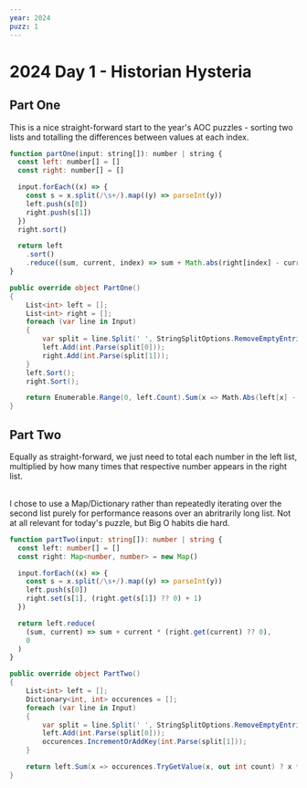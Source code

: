 ```yaml
---
year: 2024
puzz: 1
---
```


# 2024 Day 1 - Historian Hysteria

## Part One

This is a nice straight-forward start to the year's AOC puzzles - sorting two lists and totalling the differences between values at each index.

<CodeBox names="typescript|C#">

```js
function partOne(input: string[]): number | string {
  const left: number[] = []
  const right: number[] = []

  input.forEach((x) => {
    const s = x.split(/\s+/).map((y) => parseInt(y))
    left.push(s[0])
    right.push(s[1])
  })
  right.sort()

  return left
    .sort()
    .reduce((sum, current, index) => sum + Math.abs(right[index] - current), 0)
}
```

```csharp
public override object PartOne()
{
    List<int> left = [];
    List<int> right = [];
    foreach (var line in Input)
    {
        var split = line.Split(' ', StringSplitOptions.RemoveEmptyEntries);
        left.Add(int.Parse(split[0]));
        right.Add(int.Parse(split[1]));
    }
    left.Sort();
    right.Sort();

    return Enumerable.Range(0, left.Count).Sum(x => Math.Abs(left[x] - right[x]));
}
```

</CodeBox>

## Part Two

Equally as straight-forward, we just need to total each number in the left list, multiplied by how many times that respective number appears in the right list.

<br />I chose to use a Map/Dictionary rather than repeatedly iterating over the
second list purely for performance reasons over an abritrarily long list. Not at
all relevant for today's puzzle, but Big O habits die hard.

<CodeBox names="typescript|C#">

```ts
function partTwo(input: string[]): number | string {
  const left: number[] = []
  const right: Map<number, number> = new Map()

  input.forEach((x) => {
    const s = x.split(/\s+/).map((y) => parseInt(y))
    left.push(s[0])
    right.set(s[1], (right.get(s[1]) ?? 0) + 1)
  })

  return left.reduce(
    (sum, current) => sum + current * (right.get(current) ?? 0),
    0
  )
}
```

```csharp
public override object PartTwo()
{
    List<int> left = [];
    Dictionary<int, int> occurences = [];
    foreach (var line in Input)
    {
        var split = line.Split(' ', StringSplitOptions.RemoveEmptyEntries);
        left.Add(int.Parse(split[0]));
        occurences.IncrementOrAddKey(int.Parse(split[1]));
    }

    return left.Sum(x => occurences.TryGetValue(x, out int count) ? x * count : 0);
}
```

</CodeBox>
